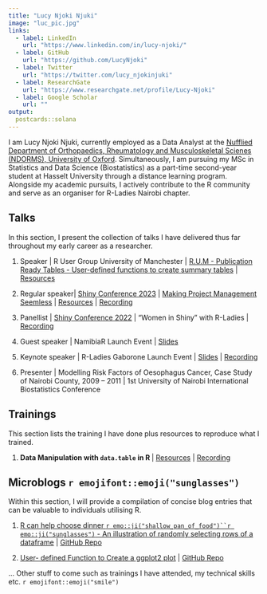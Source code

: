 ```yaml
---
title: "Lucy Njoki Njuki"
image: "luc_pic.jpg"
links:
  - label: LinkedIn
    url: "https://www.linkedin.com/in/lucy-njoki/"
  - label: GitHub
    url: "https://github.com/LucyNjoki"
  - label: Twitter
    url: "https://twitter.com/lucy_njokinjuki"
  - label: ResearchGate  
    url: "https://www.researchgate.net/profile/Lucy-Njoki"
  - label: Google Scholar  
    url: ""
output:
  postcards::solana
---
```


I am Lucy Njoki Njuki, currently employed as a Data Analyst at the [Nufflied Department of Orthopaedics, Rheumatology and Musculoskeletal Scienes (NDORMS), University of Oxford](https://www.ndorms.ox.ac.uk/). Simultaneously, I am pursuing my MSc in Statistics and Data Science (Biostatistics) as a part-time second-year student at Hasselt University through a distance learning program. Alongside my academic pursuits, I actively contribute to the R community and serve as an organiser for R-Ladies Nairobi chapter.


## Talks

In this section, I present the collection of talks I have delivered thus far throughout my early career as a researcher.

1. Speaker | R User Group University of Manchester | [R.U.M - Publication Ready Tables - User-defined functions to create summary tables](https://lucynjuki.github.io/R.U.M-publication-ready-tables/) | [Resources](https://github.com/LucyNjoki/R.U.M-publication-ready-tables)

2. Regular speaker| [Shiny Conference 2023](https://shinyconf.appsilon.com/) | [Making Project Management Seemless](https://lucy-njuki.shinyapps.io/Gantt_Chart_ShinyConfy2023/) | [Resources](https://github.com/LucyNjuki/Shiny-Confy-2023) | [Recording](https://youtu.be/Gyc_hp-r7qc)

3. Panellist | [Shiny Conference 2022](https://hopin.com/events/shinyconference2022) | "Women in Shiny" with R-Ladies | [Recording](https://youtu.be/nSwSy0jd4g0)

4. Guest speaker | NamibiaR Launch Event | [Slides](https://github.com/rladies/meetup-presentations_nairobi/blob/master/NamibiaR%20Launch%20Event/NamibiaR_Lauch_by_NNL_R-LadiesNairobi.pptx) 

5. Keynote speaker | R-Ladies Gaborone Launch Event | [Slides](https://github.com/LucyNjoki/R-LadiesGaborone-Launch/blob/main/R-Ladies%20Gaborone%20Launch_NNL.pdf) | [Recording](https://youtu.be/8Di33E2jBJM)

6. Presenter | Modelling Risk Factors of Oesophagus Cancer, Case Study of Nairobi County, 2009 – 2011 | 1st University of Nairobi International Biostatistics Conference

## Trainings

This section lists the training I have done plus resources to reproduce what I trained.

1. **Data Manipulation with `data.table` in R ** | [Resources](https://github.com/LucyNjoki/R-LadiesAbuja_Data-Manipulation-with-data.table-in-R) | [Recording](https://youtu.be/3jp8cCV6oMg) 

## Microblogs `r emojifont::emoji("sunglasses")`

Within this section, I will provide a compilation of concise blog entries that can be valuable to individuals utilising R.

1. [R can help choose dinner `r emo::ji("shallow_pan_of_food")``r emo::ji("sunglasses")` - An illustration of randomly selecting rows of a dataframe](https://lucynjoki.github.io/randomly-selecting-rows-of-a-dataframe/) | [GitHub Repo](https://github.com/LucyNjoki/randomly-selecting-rows-of-a-dataframe)

2. [User- defined Function to Create a ggplot2 plot](https://lucynjoki.github.io/User-defined-Function-to-Create-a-ggplot2-plot/) | [GitHub Repo](https://github.com/LucyNjoki/User-defined-Function-to-Create-a-ggplot2-plot)


... Other stuff to come such as trainings I have attended, my technical skills etc. `r emojifont::emoji("smile")`